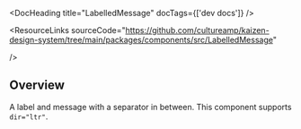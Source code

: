 
<Meta of={LabelledMessageStories} />

<DocHeading title="LabelledMessage" docTags={['dev docs']} />

<ResourceLinks
  sourceCode="https://github.com/cultureamp/kaizen-design-system/tree/main/packages/components/src/LabelledMessage"

/>

<KAIOInstallation exportNames="LabelledMessage" />

## Overview

A label and message with a separator in between. This component supports `dir="ltr"`.

<Canvas of={LabelledMessageStories.Playground} />
<Controls of={LabelledMessageStories.Playground} />
